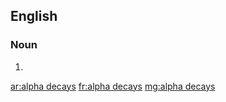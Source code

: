 ==English==

===Noun===
{{head|en}}

# {{plural of|alpha decay}}

[[ar:alpha decays]]
[[fr:alpha decays]]
[[mg:alpha decays]]